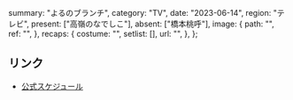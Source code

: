   summary: "よるのブランチ",
  category: "TV",
  date: "2023-06-14",
  region: "テレビ",
  present: ["高嶺のなでしこ"],
  absent: ["橋本桃呼"],
  image: {
    path: "",
    ref: "",
  },
  recaps: {
    costume: "",
    setlist: [],
    url: "",
  },
};

## リンク

- [公式スケジュール](https://takanenonadeshiko.jp/?p=1052)
